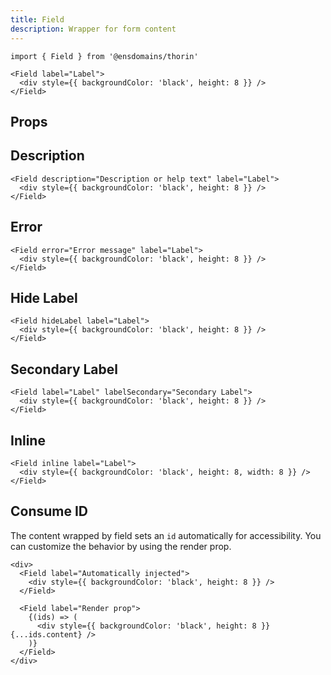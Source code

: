 ```yaml
---
title: Field
description: Wrapper for form content
---
```


```tsx
import { Field } from '@ensdomains/thorin'
```

```tsx live=true expand=true
<Field label="Label">
  <div style={{ backgroundColor: 'black', height: 8 }} />
</Field>
```

## Props

<PropsTable sourceLink={sourceLink} types={types} />

## Description

```tsx live=true
<Field description="Description or help text" label="Label">
  <div style={{ backgroundColor: 'black', height: 8 }} />
</Field>
```

## Error

```tsx live=true
<Field error="Error message" label="Label">
  <div style={{ backgroundColor: 'black', height: 8 }} />
</Field>
```

## Hide Label

```tsx live=true
<Field hideLabel label="Label">
  <div style={{ backgroundColor: 'black', height: 8 }} />
</Field>
```

## Secondary Label

```tsx live=true
<Field label="Label" labelSecondary="Secondary Label">
  <div style={{ backgroundColor: 'black', height: 8 }} />
</Field>
```

## Inline

```tsx live=true
<Field inline label="Label">
  <div style={{ backgroundColor: 'black', height: 8, width: 8 }} />
</Field>
```

## Consume ID

The content wrapped by field sets an `id` automatically for accessibility. You can customize the behavior by using the render prop.

```tsx live=true
<div>
  <Field label="Automatically injected">
    <div style={{ backgroundColor: 'black', height: 8 }} />
  </Field>

  <Field label="Render prop">
    {(ids) => (
      <div style={{ backgroundColor: 'black', height: 8 }} {...ids.content} />
    )}
  </Field>
</div>
```

